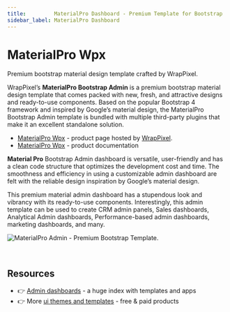 ```yaml
---
title:         MaterialPro Dashboard - Premium Template for Bootstrap 
sidebar_label: MaterialPro Dashboard
---
```


# MaterialPro Wpx

<SubHeading>Premium bootstrap material design template crafted by WrapPixel.</SubHeading>

WrapPixel’s **MaterialPro Bootstrap Admin** is a premium bootstrap material design template that comes packed with new, fresh, and attractive designs and ready-to-use components. Based on the popular Bootstrap 4 framework and inspired by Google’s material design, the MaterialPro Bootstrap Admin template is bundled with multiple third-party plugins that make it an excellent standalone solution.

- [MaterialPro Wpx](https://bit.ly/2NRHoFb) - product page hosted by [WrapPixel](../partners/wrappixel.mdx).
- [MaterialPro Wpx](https://bit.ly/3vKlRyJ) - product documentation

**Material Pro** Bootstrap Admin dashboard is versatile, user-friendly and has a clean code structure that optimizes the development cost and time. The smoothness and efficiency in using a customizable admin dashboard are felt with the reliable design inspiration by Google’s material design.

This premium material admin dashboard has a stupendous look and vibrancy with its ready-to-use components. Interestingly, this admin template can be used to create CRM admin panels, Sales dashboards, Analytical Admin dashboards, Performance-based admin dashboards, marketing dashboards, and many.

![MaterialPro Admin - Premium Bootstrap Template.](../../../static/assets/docs-cover-materialpro-wpx.jpg)

<br />

## Resources

- 👉 [Admin dashboards](https://www.admin-dashboards.com/) - a huge index with templates and apps
- 👉 More [ui themes and templates](https://www.ui-themes.com/) - free & paid products
